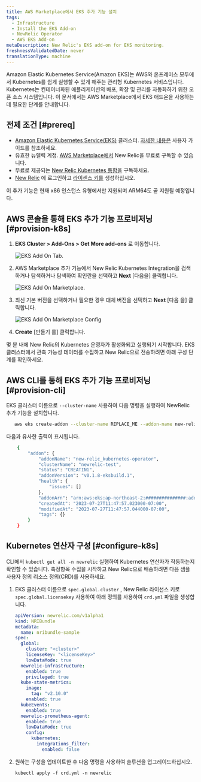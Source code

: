```yaml
---
title: AWS Marketplace에서 EKS 추가 기능 설치
tags:
  - Infrastructure
  - Install the EKS Add-on
  - NewRelic Operator
  - AWS EKS Add-on
metaDescription: New Relic's EKS add-on for EKS monitoring.
freshnessValidatedDate: never
translationType: machine
---
```





Amazon Elastic Kubernetes Service(Amazon EKS)는 AWS와 온프레미스 모두에서 Kubernetes를 쉽게 실행할 수 있게 해주는 관리형 Kubernetes 서비스입니다. Kubernetes는 컨테이너화된 애플리케이션의 배포, 확장 및 관리를 자동화하기 위한 오픈 소스 시스템입니다. 이 문서에서는 AWS Marketplace에서 EKS 애드온을 사용하는 데 필요한 단계를 안내합니다.

## 전제 조건 [#prereq]

* [Amazon Elastic Kubernetes Service(EKS)](https://docs.aws.amazon.com/eks/latest/userguide/what-is-eks.html) 클러스터. [자세한 내용은](https://docs.aws.amazon.com/eks/latest/userguide/create-cluster.html) 사용자 가이드를 참조하세요.
* 유효한 뉴렐릭 계정. [AWS Marketplace에서](https://aws.amazon.com/marketplace/pp/prodview-ov56chowabeb4?sr=0-3&ref_=beagle&applicationId=AWS-Marketplace-Console) New Relic을 무료로 구독할 수 있습니다.
* 무료로 제공되는 [New Relic Kubernetes 통합을](https://aws.amazon.com/marketplace/pp/prodview-gcywa6keq2ajy?applicationId=AWS-Marketplace-Console&ref_=beagle&sr=0-5) 구독하세요.
* [New Relic](https://one.newrelic.com/) 에 로그인하고 [라이센스 키를](https://one.newrelic.com/api-keys) 생성하십시오.

<Callout variant="important">
  이 추가 기능은 현재 x86 인스턴스 유형에서만 지원되며 ARM64도 곧 지원될 예정입니다.
</Callout>

## AWS 콘솔을 통해 EKS 추가 기능 프로비저닝 [#provision-k8s]

1. **EKS Cluster > Add-Ons > Get More add-ons** 로 이동합니다.

   <img
     title="eksAddOnTab.png"
     alt="EKS Add On Tab."
     src={eksAddOnTab}
   />

2. AWS Marketplace 추가 기능에서 New Relic Kubernetes Integration을 검색하거나 탐색하거나 탐색하여 확인란을 선택하고 **Next** \[다음을] 클릭합니다.

   <img
     title="eksAddOnMarketplace.png"
     alt="EKS Add On Marketplace."
     src={eksAddOnMarketplace}
   />

3. 최신 기본 버전을 선택하거나 필요한 경우 대체 버전을 선택하고 **Next** \[다음 을] 클릭합니다.

   <img
     title="eksAddOnMarketplaceConfig.png"
     alt="EKS Add On Marketplace Config"
     src={eksAddOnMarketplaceConfig}
   />

4. **Create** \[만들기 를] 클릭합니다.

몇 분 내에 New Relic의 Kubernetes 운영자가 활성화되고 실행되기 시작합니다. EKS 클러스터에서 관측 가능성 데이터를 수집하고 New Relic으로 전송하려면 아래 구성 단계를 확인하세요.

## AWS CLI를 통해 EKS 추가 기능 프로비저닝 [#provision-cli]

EKS 클러스터 이름으로 `--cluster-name` 사용하여 다음 명령을 실행하여 NewRelic 추가 기능을 설치합니다.

```bash
   aws eks create-addon --cluster-name REPLACE_ME --addon-name new-relic_kubernetes-operator
```

다음과 유사한 출력이 표시됩니다.

```bash
    {
        "addon": {
            "addonName": "new-relic_kubernetes-operator",
            "clusterName": "newrelic-test",
            "status": "CREATING",
            "addonVersion": "v0.1.8-eksbuild.1",
            "health": {
                "issues": []
            },
            "addonArn": "arn:aws:eks:ap-northeast-2:###############:addon/kubecon2023-127/new-relic_kubernetes-operator/6cc5e7b7-d8f1-5fa0-c668-2bc9727e16b3",
            "createdAt": "2023-07-27T11:47:57.023000-07:00",
            "modifiedAt": "2023-07-27T11:47:57.044000-07:00",
            "tags": {}
        }
    }
```

## Kubernetes 연산자 구성 [#configure-k8s]

CLI에서 `kubectl get all -n newrelic` 실행하여 Kubernetes 연산자가 작동하는지 확인할 수 있습니다. 측정항목 수집을 시작하고 New Relic으로 배송하려면 다음 샘플 사용자 정의 리소스 정의(CRD)를 사용하세요.

1. EKS 클러스터 이름으로 `spec.global.cluster` , New Relic 라이선스 키로 `spec.global.licensekey` 사용하여 아래 정의를 사용하여 `crd.yml` 파일을 생성합니다.

   ```yml
   apiVersion: newrelic.com/v1alpha1
   kind: NRIBundle
   metadata:
     name: nribundle-sample
   spec:
     global:
       cluster: "<cluster>"
       licenseKey: "<licenseKey>"
       lowDataMode: true
     newrelic-infrastructure:
       enabled: true
       privileged: true
     kube-state-metrics:
       image:
         tag: "v2.10.0"
       enabled: true
     kubeEvents:
       enabled: true
     newrelic-prometheus-agent:
       enabled: true
       lowDataMode: true
       config:
         kubernetes:
           integrations_filter:
             enabled: false
   ```

2. 원하는 구성을 업데이트한 후 다음 명령을 사용하여 솔루션을 업그레이드하십시오.

   ```
   kubectl apply -f crd.yml -n newrelic
   ```